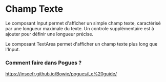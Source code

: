 # Champ Texte

Le composant Input permet d'afficher un simple champ texte, caractérisé par une longueur maximale du texte.
Un controle supplémentaire est à ajouter pour définir une longueur précise.

Le composant TextArea permet d'afficher un champ texte plus long que l'Input.

### Comment faire dans Pogues ?

https://inseefr.github.io/Bowie/pogues/Le%20guide/
